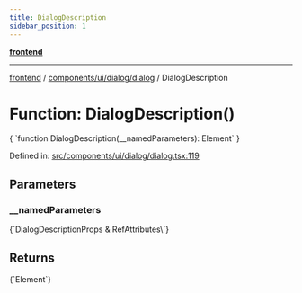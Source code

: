 ```yaml
---
title: DialogDescription
sidebar_position: 1
---
```



[**frontend**](../../../../..)

***

[frontend](../../../../..) / [components/ui/dialog/dialog](..) / DialogDescription

# Function: DialogDescription()

<CodeBlock language="ts">
{ `function DialogDescription(__namedParameters): Element` }
</CodeBlock>

Defined in: [src/components/ui/dialog/dialog.tsx:119](https://github.com/svsticky/CommitteeClash/blob/42e3ab31b18c9cdd65955be0ecd3ca0a2cb493b5/frontend/src/components/ui/dialog/dialog.tsx#L119)

## Parameters

### \_\_namedParameters
<CodeBlock language="ts">
{`DialogDescriptionProps & RefAttributes\<HTMLParagraphElement\>`}
</CodeBlock>

## Returns
<CodeBlock language="ts">
{`Element`}
</CodeBlock>